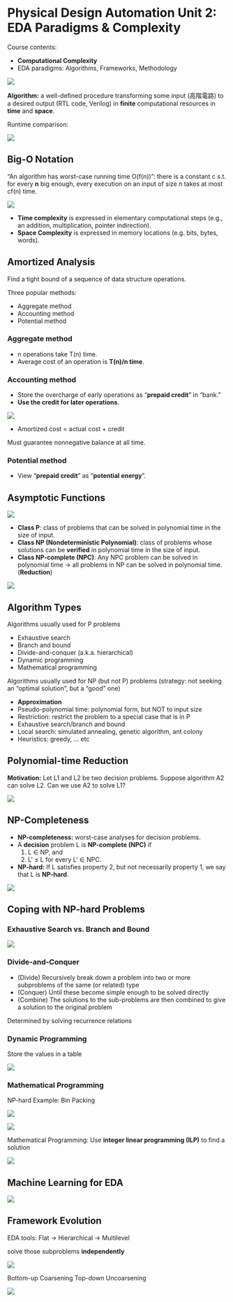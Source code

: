 Physical Design Automation Unit 2: EDA Paradigms & Complexity
===

Course contents:

- **Computational Complexity**
- EDA paradigms: Algorithms, Frameworks, Methodology

![](https://hackmd.io/_uploads/r13ewwEeT.png)

**Algorithm:** a well-defined procedure transforming some input (高階電路) to a desired output (RTL code, Verilog) in **finite** computational resources in **time** and **space**.

Runtime comparison:

![](https://hackmd.io/_uploads/ryeShvNg6.png)

Big-O Notation
---

“An algorithm has worst-case running time O(f(n))”: there is a constant c s.t. for every **n** big enough, every execution on an input of size n takes at most cf(n) time.

![](https://hackmd.io/_uploads/rkyZZ_Elp.png)

- **Time complexity** is expressed in elementary computational steps (e.g., an addition, multiplication, pointer indirection).
- **Space Complexity** is expressed in memory locations (e.g. bits, bytes, words). 

Amortized Analysis
---

Find a tight bound of a sequence of data structure operations.

Three popular methods:

* Aggregate method
* Accounting method
* Potential method

### Aggregate method

* n operations take T(n) time.
* Average cost of an operation is **T(n)/n time**.

### Accounting method

* Store the overcharge of early operations as “**prepaid credit**” in “bank.”
* **Use the credit for later operations**.

![](https://hackmd.io/_uploads/H1H8EuVl6.png)

- Amortized cost = actual cost + credit

Must guarantee nonnegative balance at all time.

### Potential method

- View “**prepaid credit**” as “**potential energy**”.

Asymptotic Functions
---

![](https://hackmd.io/_uploads/rkDROd4xp.png)

- **Class P**: class of problems that can be solved in polynomial time in the size of input. 
- **Class NP (Nondeterministic Polynomial)**: class of problems whose solutions can be **verified** in polynomial time in the size of input.
- **Class NP-complete (NPC)**: Any NPC problem can be solved in polynomial time -> all problems in NP can be solved in polynomial time. (**Reduction**)

![](https://hackmd.io/_uploads/BJjStdNlT.png)

Algorithm Types
---

Algorithms usually used for P problems

* Exhaustive search
* Branch and bound
* Divide-and-conquer (a.k.a. hierarchical)
* Dynamic programming
* Mathematical programming

Algorithms usually used for NP (but not P) problems (strategy: not seeking an “optimal solution”, but a “good” one)

* **Approximation**
* Pseudo-polynomial time: polynomial form, but NOT to input size
* Restriction: restrict the problem to a special case that is in P
* Exhaustive search/branch and bound
* Local search: simulated annealing, genetic algorithm, ant colony
* Heuristics: greedy, … etc

Polynomial-time Reduction
---

**Motivation:** Let L1 and L2 be two decision problems.
Suppose algorithm A2 can solve L2. Can we use A2 to solve L1?

![](https://hackmd.io/_uploads/SyMIou4xT.png)

NP-Completeness
---

- **NP-completeness:** worst-case analyses for decision problems.
- A **decision** problem L is **NP-complete (NPC)** if
    1. L ∈ NP, and
    2. L' ≤ L for every L' ∈ NPC.
- **NP-hard:** If L satisfies property 2, but not necessarily property 1, we say that L is **NP-hard**.

![](https://hackmd.io/_uploads/rJDg6d4gp.png)

Coping with NP-hard Problems
---

### Exhaustive Search vs. Branch and Bound

![](https://hackmd.io/_uploads/HyXcpdEga.png)

### Divide-and-Conquer

- (Divide) Recursively break down a problem into two or more subproblems of the same (or related) type
- (Conquer) Until these become simple enough to be solved directly
- (Combine) The solutions to the sub-problems are then combined to give a solution to the original problem

Determined by solving recurrence relations

### Dynamic Programming

Store the values in a table

![](https://hackmd.io/_uploads/BJV8RONxT.png)

### Mathematical Programming

NP-hard Example: Bin Packing

![](https://hackmd.io/_uploads/HyUT0_4x6.png)

![](https://hackmd.io/_uploads/r1rylt4ga.png)

Mathematical Programming: Use **integer linear programming (ILP)** to find a solution 

![](https://hackmd.io/_uploads/S1r-eFNlT.png)

Machine Learning for EDA
---

![](https://hackmd.io/_uploads/BJ4OlKEea.png)

Framework Evolution
---

EDA tools: Flat -> Hierarchical -> Multilevel

solve those subproblems **independently**

![](https://hackmd.io/_uploads/S1Zm-t4ea.png)

Bottom-up Coarsening 
Top-down Uncoarsening

![](https://hackmd.io/_uploads/BkOSWFVga.png)


